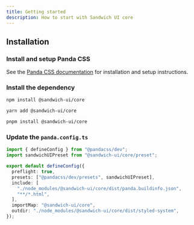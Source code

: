 ```yaml
---
title: Getting started
description: How to start with Sandwich UI core
---
```



## Installation

### Install and setup Panda CSS

See the [Panda CSS documentation](https://panda-css.com/docs/overview/getting-started#installation) for installation and setup instructions.

### Install the dependency

<Tabs>
<TabItem label="npm">

```bash
npm install @sandwich-ui/core
```

</TabItem>
<TabItem  label="yarn">

```bash
yarn add @sandwich-ui/core
```

</TabItem>
<TabItem  label="pnpm">

```bash
pnpm install @sandwich-ui/core
```

</TabItem>
</Tabs>

### Update the `panda.config.ts`

```ts
import { defineConfig } from "@pandacss/dev";
import sandwichUIPreset from "@sandwich-ui/core/preset";

export default defineConfig({
  preflight: true,
  presets: ["@pandacss/dev/presets", sandwichUIPreset],
  include: [
    "./node_modules/@sandwich-ui/core/dist/panda.buildinfo.json",
    "**/*.html",
  ],
  importMap: "@sandwich-ui/core",
  outdir: "./node_modules/@sandwich-ui/core/dist/styled-system",
});
```